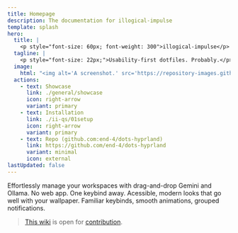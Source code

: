 ```yaml
---
title: Homepage
description: The documentation for illogical-impulse
template: splash
hero:
  title: |
    <p style="font-size: 60px; font-weight: 300">illogical-impulse</p>
  tagline: |
    <p style="font-size: 22px;">Usability-first dotfiles. Probably.</p>
  image:
    html: "<img alt='A screenshot.' src='https://repository-images.githubusercontent.com/583820372/55988d08-a8db-421a-8761-f6e98ea89ce3' width='600' />"
  actions:
    - text: Showcase
      link: ./general/showcase
      icon: right-arrow
      variant: primary
    - text: Installation
      link: ./ii-qs/01setup
      icon: right-arrow
      variant: primary
    - text: Repo (github.com:end-4/dots-hyprland)
      link: https://github.com/end-4/dots-hyprland
      variant: minimal
      icon: external
lastUpdated: false
---
```



<CardGrid>
	<Card title="[‎ ‎ [‎ Overview ‎] ‎ ‎]">
    Effortlessly manage your workspaces with drag-and-drop
	</Card>
	<Card title=">>× AI ×<<">
    Gemini and Ollama. No web app. One keybind away.
	</Card>
	<Card title="•• Material Design 3 ••">
    Acessible, modern looks that go well with your wallpaper.
	</Card>
	<Card title="+//+ Quality of life +//+">
    Familiar keybinds, smooth animations, grouped notifications.
	</Card>
</CardGrid>

> [This wiki](https://github.com/end-4/dots-hyprland-wiki) is open for [contribution](https://ii.clsty.link/en/dev/doc-site-contrib).
